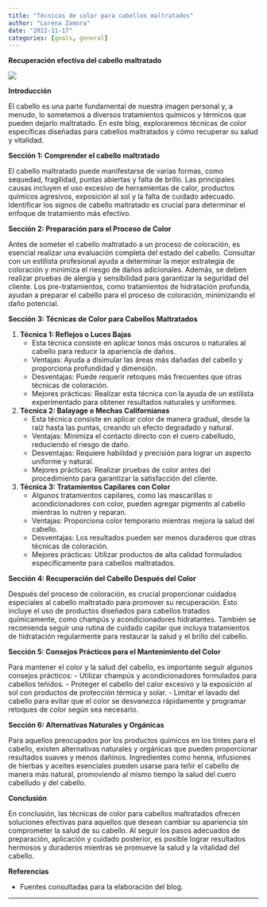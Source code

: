 ```yaml
---
title: "Técnicas de color para cabellos maltratados"
author: "Lorena Zamora"
date: "2022-11-17"
categories: [goals, general]
---
```


**Recuperación efectiva del cabello maltratado**

![](/images/2B.jpg)

**Introducción**

El cabello es una parte fundamental de nuestra imagen personal y, a menudo, lo sometemos a diversos tratamientos químicos y térmicos que pueden dejarlo maltratado. En este blog, exploraremos técnicas de color específicas diseñadas para cabellos maltratados y cómo recuperar su salud y vitalidad.

**Sección 1: Comprender el cabello maltratado**

El cabello maltratado puede manifestarse de varias formas, como sequedad, fragilidad, puntas abiertas y falta de brillo. Las principales causas incluyen el uso excesivo de herramientas de calor, productos químicos agresivos, exposición al sol y la falta de cuidado adecuado. Identificar los signos de cabello maltratado es crucial para determinar el enfoque de tratamiento más efectivo.

**Sección 2: Preparación para el Proceso de Color**

Antes de someter el cabello maltratado a un proceso de coloración, es esencial realizar una evaluación completa del estado del cabello. Consultar con un estilista profesional ayuda a determinar la mejor estrategia de coloración y minimiza el riesgo de daños adicionales. Además, se deben realizar pruebas de alergia y sensibilidad para garantizar la seguridad del cliente. Los pre-tratamientos, como tratamientos de hidratación profunda, ayudan a preparar el cabello para el proceso de coloración, minimizando el daño potencial.

**Sección 3: Técnicas de Color para Cabellos Maltratados**

1.  **Técnica 1: Reflejos o Luces Bajas**
    -   Esta técnica consiste en aplicar tonos más oscuros o naturales al cabello para reducir la apariencia de daños.
    -   Ventajas: Ayuda a disimular las áreas más dañadas del cabello y proporciona profundidad y dimensión.
    -   Desventajas: Puede requerir retoques más frecuentes que otras técnicas de coloración.
    -   Mejores prácticas: Realizar esta técnica con la ayuda de un estilista experimentado para obtener resultados naturales y uniformes.
2.  **Técnica 2: Balayage o Mechas Californianas**
    -   Esta técnica consiste en aplicar color de manera gradual, desde la raíz hasta las puntas, creando un efecto degradado y natural.
    -   Ventajas: Minimiza el contacto directo con el cuero cabelludo, reduciendo el riesgo de daño.
    -   Desventajas: Requiere habilidad y precisión para lograr un aspecto uniforme y natural.
    -   Mejores prácticas: Realizar pruebas de color antes del procedimiento para garantizar la satisfacción del cliente.
3.  **Técnica 3: Tratamientos Capilares con Color**
    -   Algunos tratamientos capilares, como las mascarillas o acondicionadores con color, pueden agregar pigmento al cabello mientras lo nutren y reparan.
    -   Ventajas: Proporciona color temporario mientras mejora la salud del cabello.
    -   Desventajas: Los resultados pueden ser menos duraderos que otras técnicas de coloración.
    -   Mejores prácticas: Utilizar productos de alta calidad formulados específicamente para cabellos maltratados.

**Sección 4: Recuperación del Cabello Después del Color**

Después del proceso de coloración, es crucial proporcionar cuidados especiales al cabello maltratado para promover su recuperación. Esto incluye el uso de productos diseñados para cabellos tratados químicamente, como champús y acondicionadores hidratantes. También se recomienda seguir una rutina de cuidado capilar que incluya tratamientos de hidratación regularmente para restaurar la salud y el brillo del cabello.

**Sección 5: Consejos Prácticos para el Mantenimiento del Color**

Para mantener el color y la salud del cabello, es importante seguir algunos consejos prácticos: - Utilizar champús y acondicionadores formulados para cabellos teñidos. - Proteger el cabello del calor excesivo y la exposición al sol con productos de protección térmica y solar. - Limitar el lavado del cabello para evitar que el color se desvanezca rápidamente y programar retoques de color según sea necesario.

**Sección 6: Alternativas Naturales y Orgánicas**

Para aquellos preocupados por los productos químicos en los tintes para el cabello, existen alternativas naturales y orgánicas que pueden proporcionar resultados suaves y menos dañinos. Ingredientes como henna, infusiones de hierbas y aceites esenciales pueden usarse para teñir el cabello de manera más natural, promoviendo al mismo tiempo la salud del cuero cabelludo y del cabello.

**Conclusión**

En conclusión, las técnicas de color para cabellos maltratados ofrecen soluciones efectivas para aquellos que desean cambiar su apariencia sin comprometer la salud de su cabello. Al seguir los pasos adecuados de preparación, aplicación y cuidado posterior, es posible lograr resultados hermosos y duraderos mientras se promueve la salud y la vitalidad del cabello.

**Referencias**

-   Fuentes consultadas para la elaboración del blog.

------------------------------------------------------------------------
